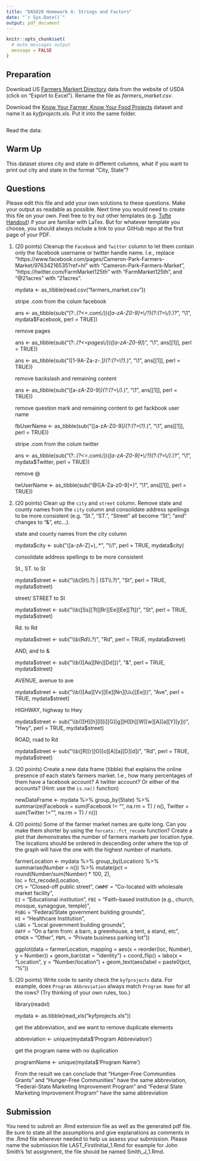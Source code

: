 ```yaml
---
title: "DA5020 Homework 4: Strings and Factors"
date: "`r Sys.Date()`"
output: pdf_document
---
```


```r
knitr::opts_chunk$set(
  # mute messages output
  message = FALSE
)
```

## Preparation

Download US [Farmers Markert Directory](https://www.ams.usda.gov/local-food-directories/farmersmarkets) data from the website of USDA (click on "Export to Excel"). Rename the file as _farmers_market.csv_.

Download the [Know Your Farmer, Know Your Food Projects](https://catalog.data.gov/dataset/know-your-farmer-know-your-food-projects) dataset and name it as _kyfprojects.xls_. Put it into the same folder.


```r

```

Read the data:


## Warm Up

This dataset stores city and state in different columns, what if you want to
print out city and state in the format "City, State"?


## Questions

Please edit this file and add your own solutions to these questions.
Make your output as readable as possible. Next time you would need to create this file on your own. Feel free to try out other templates (e.g. [Tufte Handout](http://rstudio.github.io/tufte/)) if your are familiar with LaTex. But for whatever template you choose, you should always include a link to your GitHub repo at the first page of your PDF.

1. (20 points) Cleanup the `Facebook` and `Twitter` column to let them contain only the facebook username or twitter handle name. I.e., replace "https://www.facebook.com/pages/Cameron-Park-Farmers-Market/97634216535?ref=hl" with "Cameron-Park-Farmers-Market", "https://twitter.com/FarmMarket125th" with "FarmMarket125th", and "\@21acres" with "21acres".

	mydata <- as_tibble(read.csv("farmers_market.csv"))

	stripe .com from the colum facebook

	ans <- as_tibble(sub("(?:.*(?<=.com\\/))([a-zA-Z0-9]+\\/?)(?:(?=\\/).*)?", "\\1", 
			      mydata$Facebook, perl = TRUE))

	remove pages

	ans <- as_tibble(sub("(?:.*(?<=pages\\/))([a-zA-Z0-9]*)", "\\1", ans[[1]], perl = TRUE))

	ans <- as_tibble(sub("([1-9A-Za-z-.]*)(?:(?=\\?).*)", "\\1", ans[[1]], perl = TRUE))

	remove backslash and remaining content

	ans <- as_tibble(sub("([a-zA-Z0-9]*)(?:(?=\\/).*)", "\\1", ans[[1]], perl = TRUE))

	remove question mark and remaining content to get fackbook user name 

	fbUserName <- as_tibble(sub("([a-zA-Z0-9]*)(?:(?=\\?).*)", "\\1", ans[[1]], perl = TRUE))



	stripe .com from the colum twitter

	ans <- as_tibble(sub("(?:.*(?<=.com\\/))([a-zA-Z0-9]+\\/?)(?:(?=\\/).*)?", "\\1", 
			      mydata$Twitter, perl = TRUE))

	remove @

	twUserName <- as_tibble(sub("@([A-Za-z0-9]+)", "\\1", ans[[1]], perl = TRUE))


2. (20 points) Clean up the `city` and `street` column. Remove state and county names from the `city` column and consolidate address spellings to be more consistent (e.g. "St.", "ST.", "Street" all become "St"; "and" changes to "&", etc...).

	state and county names from the city column

	mydata$city <- sub("([a-zA-Z]+),.*", "\\1", perl = TRUE, mydata$city)

	consolidate address spellings to be more consistent

	St., ST. to St

	mydata$street <- sub("\\b(St\\.?) | (ST\\.?)", "St", perl = TRUE, mydata$street)

	street/ STREET to St

	mydata$street <- sub("\\b([Ss][Tt][Rr][Ee][Ee][Tt])", "St", perl = TRUE, mydata$street)

	Rd. to Rd

	mydata$street <- sub("\\b(Rd\\.?)", "Rd", perl = TRUE, mydata$street)

	AND, and to &

	mydata$street <- sub("\\b(([Aa][Nn][Dd]))", "&", perl = TRUE, mydata$street)

	AVENUE, avenue to ave

	mydata$street <- sub("\\b(([Aa][Vv][Ee][Nn][Uu][Ee]))", "Ave", perl = TRUE, mydata$street)

	HIGHWAY, highway to Hwy

	mydata$street <- sub("\\b(([H][h][I][i][G][g][H][h][W][w][A][a][Y][y]))", "Hwy", perl = TRUE, mydata$street)

	ROAD, road to Rd

	mydata$street <- sub("\\b([R][r][O][o][A][a][D][d])", "Rd", perl = TRUE, mydata$street)

3. (20 points) Create a new data frame (tibble) that explains the online presence of each state's farmers market. I.e., how many percentages of them have a facebook account? A twitter account? Or either of the accounts? (Hint: use the `is.na()` function)

	newDataFrame <- mydata %>% group_by(State) %>% summarize(Facebook = sum(Facebook != "", na.rm = T) / n(), Twitter = sum(Twitter != "", na.rm = T) / n())

4. (20 points) 
    Some of the farmer market names are quite long. Can you make them shorter by using the `forcats::fct_recode` function? Create a plot that demonstrates the number of farmers markets per location type. The locations should be ordered in descending order where the top of the graph will have the one with the highest number of markets.

	farmerLocation <- mydata %>% group_by(Location) %>% summarise(Number = n()) %>% mutate(pct = round(Number/sum(Number) * 		100, 2), 										      
	loc = fct_recode(Location,		
	`CPS` = "Closed-off public street",													`CWWMF` = "Co-located with wholesale market facility", 										
	`EI` = "Educational institution", 
	`FBI` = "Faith-based institution (e.g., church, mosque, synagogue, temple)",							
	`FGBG` = "Federal/State government building grounds",										
	`HI` = "Healthcare Institution", 												
	`LGBG` = "Local government building grounds", 											
	`OAFF` = "On a farm from: a barn, a greenhouse, a tent, a stand, etc", 								
	`OTHER` = "Other",
	`PBPL` = "Private business parking lot"))


	ggplot(data = farmerLocation, mapping = aes(x = reorder(loc, Number), y = Number)) + 
	    geom_bar(stat = "identity") + coord_flip() + 
	    labs(x = "Location", y = "Number/location") + 
	    geom_text(aes(label = paste0(pct, "%"))

5. (20 points) Write code to sanity check the `kyfprojects` data. For example, does `Program Abbreviation` always match `Program Name` for all the rows? (Try thinking of your own rules, too.)

	library(readxl)

	mydata <- as.tibble(read_xls("kyfprojects.xls"))

	get the abbreviation, and we want to remove duplicate elements

	abbreviation <- unique(mydata$'Program Abbreviation')

	get the program name with no duplication

	programName <- unique(mydata$'Program Name')

	From the result we can conclude that "Hunger-Free Communities Grants" and "Hunger-Free Communities"
	have the same abbreviation, "Federal-State Marketing Improvement Program" and "Federal State Marketing Improvement Program"
	have the same abbreviation

## Submission
You need to submit an .Rmd extension file as well as the generated pdf file. Be sure to state all the assumptions and give explanations as comments in the .Rmd file wherever needed to help us assess your submission. Please name the submission file LAST_FirstInitial_1.Rmd for example for John Smith's 1st assignment, the file should be named Smith_J_1.Rmd. 
